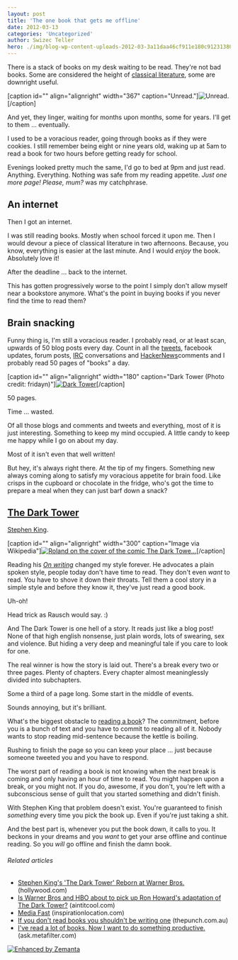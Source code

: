 ```yaml
---
layout: post
title: 'The one book that gets me offline'
date: 2012-03-13
categories: 'Uncategorized'
author: Swizec Teller
hero: ./img/blog-wp-content-uploads-2012-03-3a11daa46cf911e180c9123138016265_74.jpg
---
```

There is a stack of books on my desk waiting to be read. They're not bad books. Some are considered the height of [classical literature](http://en.wikipedia.org/wiki/Classics "Classics"), some are downright useful.



\[caption id="" align="alignright" width="367" caption="Unread."]![Unread.](./img/blog-wp-content-uploads-2012-03-3a11daa46cf911e180c9123138016265_74.jpg "Unread.")\[/caption]



And yet, they linger, waiting for months upon months, some for years. I'll get to them ... eventually.



I used to be a voracious reader, going through books as if they were cookies. I still remember being eight or nine years old, waking up at 5am to read a book for two hours before getting ready for school.



Evenings looked pretty much the same, I'd go to bed at 9pm and just read. Anything. Everything. Nothing was safe from my reading appetite. _Just one more page! Please, mum?_ was my catchphrase.

## An internet

Then I got an internet.



I was still reading books. Mostly when school forced it upon me. Then I would devour a piece of classical literature in two afternoons. Because, you know, everything is easier at the last minute. And I would _enjoy_ the book. Absolutely love it!



After the deadline ... back to the internet.



This has gotten progressively worse to the point I simply don't allow myself near a bookstore anymore. What's the point in buying books if you never find the time to read them?

## Brain snacking

Funny thing is, I'm still a voracious reader. I probably read, or at least scan, upwards of 50 blog posts every day. Count in all the [tweets](http://twitter.com "Twitter"), facebook updates, forum posts, [IRC](http://en.wikipedia.org/wiki/Internet_Relay_Chat "Internet Relay Chat") conversations and [HackerNews](http://news.ycombinator.com/ "Hacker News")comments and I probably read 50 pages of "books" a day.



\[caption id="" align="alignright" width="180" caption="Dark Tower (Photo credit: fridayn)"][![Dark Tower](./img/blog-wp-content-uploads-2012-03-119923039_1333cbbd02_m1.jpg "Dark Tower")](http://www.flickr.com/photos/60697241@N00/119923039)\[/caption]



50 pages.



Time ... wasted.



Of all those blogs and comments and tweets and everything, most of it is just interesting. Something to keep my mind occupied. A little candy to keep me happy while I go on about my day.



Most of it isn't even that well written!



But hey, it's always right there. At the tip of my fingers. Something new always coming along to satisfy my voracious appetite for brain food. Like crisps in the cupboard or chocolate in the fridge, who's got the time to prepare a meal when they can just barf down a snack?

## [The Dark Tower](http://www.amazon.com/Dark-Tower-Book/dp/1880418622%3FSubscriptionId%3D0G81C5DAZ03ZR9WH9X82%26tag%3Dageewitahat-20%26linkCode%3Dxm2%26camp%3D2025%26creative%3D165953%26creativeASIN%3D1880418622 "The Dark Tower (The Dark Tower, Book 7)")

[Stephen King](http://www.rottentomatoes.com/celebrity/stephen_king "Stephen King").



\[caption id="" align="alignright" width="300" caption="Image via Wikipedia"][![Roland on the cover of the comic The Dark Towe...](./img/blog-wp-content-uploads-2012-03-Marveldarktower3.jpg "Roland on the cover of the comic The Dark Towe...")](http://en.wikipedia.org/wiki/File:Marveldarktower.jpg)\[/caption]



Reading his _[On writing](http://www.amazon.com/Writing-Memoir-Craft-Stephen-King/dp/0684853523%3FSubscriptionId%3D0G81C5DAZ03ZR9WH9X82%26tag%3Dageewitahat-20%26linkCode%3Dxm2%26camp%3D2025%26creative%3D165953%26creativeASIN%3D0684853523 "On Writing:  A Memoir of the Craft")_ changed my style forever. He advocates a plain spoken style, people today don't have time to read. They don't even _want_ to read. You have to shove it down their throats. Tell them a cool story in a simple style and before they know it, they've just read a good book.



Uh-oh!



Head trick as Rausch would say. :)



And The Dark Tower is one hell of a story. It reads just like a blog post! None of that high english nonsense, just plain words, lots of swearing, sex and violence. But hiding a very deep and meaningful tale if you care to look for one.



The real winner is how the story is laid out. There's a break every two or three pages. Plenty of chapters. Every chapter almost meaninglessly divided into subchapters.



Some a third of a page long. Some start in the middle of events.



Sounds annoying, but it's brilliant.



What's the biggest obstacle to [reading a book](http://en.wikipedia.org/wiki/Reading_%28process%29 "Reading (process)")? The commitment, before you is a bunch of text and you have to commit to reading all of it. Nobody wants to stop reading mid-sentence because the kettle is boiling.



Rushing to finish the page so you can keep your place ... just because someone tweeted you and you have to respond.



The worst part of reading a book is not knowing when the next break is coming and only having an hour of time to read. You might happen upon a break, or you might not. If you do, awesome, if you don't, you're left with a subconscious sense of guilt that you started something and didn't finish.



With Stephen King that problem doesn't exist. You're guaranteed to finish _something_ every time you pick the book up. Even if you're just taking a shit.



And the best part is, whenever you put the book down, it calls to you. It beckons in your dreams and you _want_ to get your arse offline and continue reading. So you _will_ go offline and finish the damn book.

###### Related articles

- [Stephen King's 'The Dark Tower' Reborn at Warner Bros.](http://www.hollywood.com/news/Stephen_King_Dark_Tower_Reborn_at_Warner_Bros/20284768) (hollywood.com)
- [Is Warner Bros and HBO about to pick up Ron Howard's adaptation of The Dark Tower?](http://www.aintitcool.com/node/54228) (aintitcool.com)
- [Media Fast](http://inspirationlocation.com/2012/03/09/media-fast/) (inspirationlocation.com)
- [If you don't read books you shouldn't be writing one](http://www.thepunch.com.au/articles/if-you-dont-read-books-you-shouldnt-be-writing-one/) (thepunch.com.au)
- [I've read a lot of books. Now I want to do something productive.](http://ask.metafilter.com/210313/Ive-read-a-lot-of-books-Now-I-want-to-do-something-productive) (ask.metafilter.com)

[![Enhanced by Zemanta](http://img.zemanta.com/zemified_e.png?x-id=ff183402-80a3-4b6d-bc8c-c06bb5428539)](http://www.zemanta.com/ "Enhanced by Zemanta")